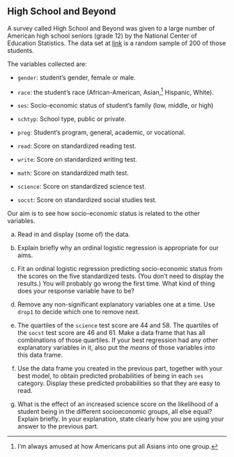##  High School and Beyond


 A survey called High School and Beyond was given to a large
number of American high school seniors (grade 12) by the National
Center of Education Statistics. The data set at
[link](http://ritsokiguess.site/datafiles/hsb.csv) is a random
sample of 200 of those students.

The variables collected are:



* `gender`: student's gender, female or male.

* `race`: the student's race (African-American,
Asian,^[I'm always amused at how Americans put all Asians    into one group.]  Hispanic, White).

* `ses`: Socio-economic status of student's family (low,
middle, or high)

* `schtyp`: School type, public or private.

* `prog`: Student's program, general, academic, or
vocational. 

* `read`: Score on standardized reading test.

* `write`: Score on standardized writing test.

* `math`: Score on standardized math test.

* `science`: Score on standardized science test.

* `socst`: Score on standardized social studies test.



Our aim is to see how socio-economic status is related to the other
variables. 



(a) Read in and display (some of) the data.


(b) Explain briefly why an ordinal logistic regression is
appropriate for our aims.


(c) Fit an ordinal logistic regression predicting
socio-economic status from the scores on the five standardized
tests. (You don't need to display the results.) You will probably
go wrong the first time. What kind of thing does your response
variable have to be? 


(d) Remove any non-significant explanatory variables one at a
time. Use `drop1` to decide which one to remove next.


(e) The quartiles of the `science` test score are 44 
and 58. The quartiles of the `socst` test score are 46 and 61. Make
a data frame that has all combinations of those quartiles. If your best
regression had any other explanatory variables in it, also put the
*means* of those variables into this data frame.



(f) Use the data frame you created in the previous part, together
with your best model, to obtain predicted probabilities of being in
each `ses` category. Display these predicted probabilities so that they are easy to read.



(g) What is the effect of an increased science score on the
likelihood of a student being in the different socioeconomic groups,
all else equal?  Explain briefly. In your explanation, state clearly
how you are using your answer to the previous part.






